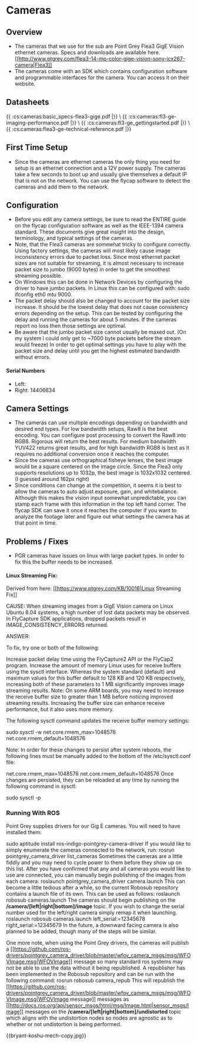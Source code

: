# Cameras

## Overview

  * The cameras that we use for the sub are Point Grey Flea3 GigE Vision ethernet cameras. Specs and downloads are available here. [[http://www.ptgrey.com/flea3-14-mp-color-gige-vision-sony-icx267-camera|Flea3]]
  * The cameras come with an SDK which contains configuration software and programmable interfaces for the camera. You can access it on their website.

## Datasheets
\{\{ :cs:cameras:basic_specs-flea3-gige.pdf |\}\} \\
\{\{ :cs:cameras:fl3-ge-imaging-performance.pdf |\}\} \\
\{\{ :cs:cameras:fl3-ge_gettingstarted.pdf |\}\} \\
\{\{ :cs:cameras:flea3-ge-technical-reference.pdf |\}\}


## First Time Setup

  * Since the cameras are ethernet cameras the only thing you need for setup is an ethernet connection and a 12V power supply. The cameras take a few seconds to boot up and usually give themselves a default IP that is not on the network. You can use the flycap software to detect the cameras and add them to the network.

## Configuration

  * Before you edit any camera settings, be sure to read the ENTIRE guide on the flycap configuration software as well as the IEEE-1394 camera standard. These documents give great insight into the design, terminology, and typical settings of the cameras.
  * Note, that the Flea3 cameras are somewhat tricky to configure correctly. Using factory settings, the cameras will most likely cause image inconsistency errors due to packet loss. Since most ethernet packet sizes are not suitable for streaming, it is almost necessary to increase packet size to jumbo (9000 bytes) in order to get the smoothest streaming possible.
  * On Windows this can be done in Network Devices by configuring the driver to have jumbo packets. In Linux this can be configured with: sudo ifconfig eth0 mtu 9000.
  * The packet delay should also be changed to account for the packet size increase. It should be the lowest delay that does not cause consistency errors depending on the setup. This can be tested by configuring the delay and running the cameras for about 5 minutes. If the cameras report no loss then those settings are optimal.
  * Be aware that the jumbo packet size cannot usually be maxed out. (On my system I could only get to ~7000 byte packets before the stream would freeze) In order to get optimal settings you have to play with the packet size and delay until you get the highest estimated bandwidth without errors.

#### Serial Numbers
  * Left: 
  * Right: 14406634

## Camera Settings

  * The cameras can use multiple encodings depending on bandwidth and desired end types. For low bandwidth setups, Raw8 is the best encoding. You can configure post processing to convert the Raw8 into RGB8. Rigorous will return the best results. For medium bandwidth YUV422 returns great results, and for high bandwidth RGB8 is best as it requires no additional conversion once it reaches the computer.
  * Since the cameras use orthographical fisheye lenses, the best image would be a square centered on the image circle. Since the Flea3 only supports resolutions up to 1032p, the best image is 1032x1032 centered. (I guessed around 162px right)
  * Since conditions can change at the competition, it seems it is best to allow the cameras to auto adjust exposure, gain, and whitebalance. Although this makes the vision input somewhat unpredictable, you can stamp each frame with this information in the top left hand corner. The flycap SDK can save it once it reaches the computer if you want to analyze the footage later and figure out what settings the camera has at that point in time.

## Problems / Fixes

  * PGR cameras have issues on linux with large packet types. In order to fix this the buffer needs to be increased.

#### Linux Streaming Fix:
Derived from here: [[https://www.ptgrey.com/KB/10016|Linux Streaming Fix]]

CAUSE:
When streaming images from a GigE Vision camera on Linux Ubuntu 8.04 systems, a high number of lost data packets may be observed. In FlyCapture SDK applications, dropped packets result in IMAGE_CONSISTENCY_ERRORS returned.

ANSWER:

To fix, try one or both of the following:

Increase packet delay time using the FlyCapture2 API or the FlyCap2 program.
Increase the amount of memory Linux uses for receive buffers using the sysctl interface. Whereas the system standard (default) and maximum values for this buffer default to 128 KB and 120 KB respectively, increasing both of these parameters to 1 MB significantly improves image streaming results.
Note: On some ARM boards, you may need to increase the receive buffer size to greater than 1 MB before noticing improved streaming results. Increasing the buffer size can enhance receive performance, but it also uses more memory.

The following sysctl command updates the receive buffer memory settings:

  sudo sysctl -w net.core.rmem_max=1048576 net.core.rmem_default=1048576

Note: In order for these changes to persist after system reboots, the following lines must be manually added to the bottom of the /etc/sysctl.conf file:

  net.core.rmem_max=1048576
  net.core.rmem_default=1048576
Once changes are persisted, they can be reloaded at any time by running the following command in sysctl:

  sudo sysctl -p

### Running With ROS

Point Grey supplies drivers for our Gig E cameras. You will need to have installed them:

  sudo aptitude install ros-indigo-pointgrey-camera-driver
If you would like to simply enumerate the cameras connected to the network, run:
  rosrun pointgrey_camera_driver list_cameras
Sometimes the cameras are a little fiddly and you may need to cycle power to them before they show up on this list. After you have confirmed that any and all cameras you would like to use are connected, you can manually begin publishing of the images from each camera:
  roslaunch pointgrey_camera_driver camera.launch
This can become a little tedious after a while, so the current Robosub repository contains a launch file of its own. This can be used as follows:
  roslaunch robosub cameras.launch
The cameras should begin publishing on the **/camera/[left|right|bottom]/image** topic. If you wish to change the serial number used for the left/right camera simply remap it when launching.
  roslaunch robosub cameras.launch left_serial:=12345678 right_serial:=12345679
In the future, a downward facing camera is also planned to be added, though many of the steps will be similar.

One more note, when using the Point Grey drivers, the cameras will publish a [[https://github.com/ros-drivers/pointgrey_camera_driver/blob/master/wfov_camera_msgs/msg/WFOVImage.msg|WFOVImage]] message so many standard ros systems may not be able to use the data without it being republished. A republisher has been implemented in the Robosub repository and can be run with the following command:
  rosrun robosub camera_repub
This will republish the [[https://github.com/ros-drivers/pointgrey_camera_driver/blob/master/wfov_camera_msgs/msg/WFOVImage.msg|WFOVImage message]] messages as [[http://docs.ros.org/api/sensor_msgs/html/msg/Image.html|sensor_msgs/Image]] messages on the **/camera/[left|right|bottom]/undistorted** topic which aligns with the undistortion nodes so nodes are agnostic as to whether or not undistortion is being performed.


\{\{bryant-koshu-mech-copy.jpg\}\}
